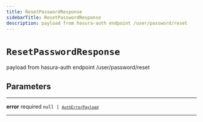 ```yaml
---
title: ResetPasswordResponse
sidebarTitle: ResetPasswordResponse
description: payload from hasura-auth endpoint /user/password/reset
---
```


# `ResetPasswordResponse`

payload from hasura-auth endpoint /user/password/reset

## Parameters

---

**<span className="parameter-name">error</span>** <span className="optional-status">required</span> <code>null &#124; [`AuthErrorPayload`](/reference/deprecated/javascript/auth/types/auth-error-payload)</code>

---
